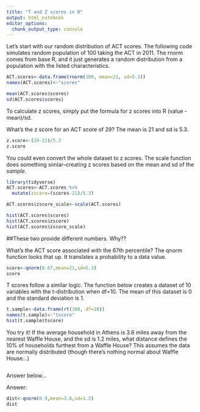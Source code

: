```yaml
---
title: "T and Z scores in R"
output: html_notebook
editor_options: 
  chunk_output_type: console
---
```


Let's start with our random distribution of ACT scores. The following code simulates random population of 100 taking the ACT in 2011. The rnorm comes from base R, and it just generates a random distribution from a population with the listed characteristics.

```r
ACT.scores<-data.frame(rnorm(100, mean=21, sd=5.3))
names(ACT.scores)<-"scores"

mean(ACT.scores$scores)
sd(ACT.scores$scores)
```

To calculate z scores, simply put the formula for z scores into R (value - mean)/sd. 

What's the z score for an ACT score of 29? The mean is 21 and sd is 5.3.

```r
z.score<-(29-21)/5.3
z.score
```

You could even convert the whole dataset to z scores. The scale function does something simlar--creating z scores based on the mean and sd of the *sample.*

```r
library(tidyverse)
ACT.scores<-ACT.scores %>%
  mutate(zscore=(scores-21)/5.3)

ACT.scores$zscore_scale<-scale(ACT.scores)

hist(ACT.scores$scores)
hist(ACT.scores$zscore)
hist(ACT.scores$zscore_scale)
```

##These two provide different numbers. Why??

What's the ACT score associated with the 67th percentile? The qnorm function looks that up. It translates a probability to a data value.

```r
score<-qnorm(0.67,mean=21,sd=5.3)
score
```

T scores follow a similar logic. The function below creates a dataset of 10 variables with the t-distribution when df=10. The mean of this dataset is 0 and the standard deviation is 1.

```r
t.sample<-data.frame(rt(100, df=10))
names(t.sample)<-"tscore"
hist(t.sample$tscore)
```

You try it! If the average household in Athens is 3.6 miles away from the nearest Waffle House, and the sd is 1.2 miles, what distance defines the 10% of households furthest from a Waffle House? This assumes the data are normally distributed (though there's nothing normal about Waffle House...)

```r

```


Answer below...





















Answer:
```r
dist<-qnorm(0.9,mean=3.6,sd=1.2)
dist
```


